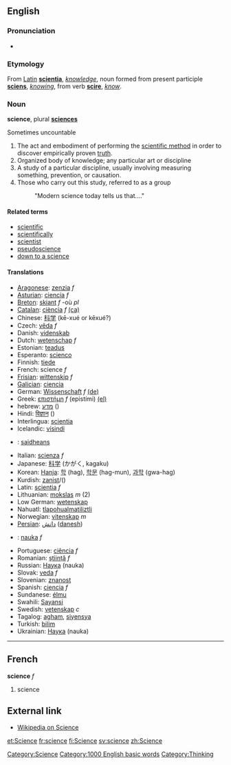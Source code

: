 ==English==
===Pronunciation===
*{{IPA|/ˈsaɪəns/ ''or'' /ˈsaɪɛns/}}
===Etymology===

From [[Latin]] '''[[scientia]]''', ''[[knowledge]]'', noun formed from present participle '''[[sciens]]''', ''[[knowing]]'', from verb '''[[scire]]''', ''[[know]]''.

===Noun===
'''science''', plural '''[[sciences]]'''

Sometimes uncountable

#The act and embodiment of performing the [[scientific method]] in order to discover empirically proven [[truth]].
#Organized body of knowledge; any particular art or discipline
#A study of a particular discipline, usually involving measuring something, prevention, or causation.
#Those who carry out this study, referred to as a group
#: "Modern science today tells us that...."

====Related terms====
*[[scientific]]
*[[scientifically]]
*[[scientist]]
*[[pseudoscience]]
*[[down to a science]]

====Translations====
*[[Aragonese]]: [[zenzia]] ''f''
*[[Asturian]]: [[ciencia]] ''f''
*[[Breton]]: [[skiant]] ''f'' -où ''pl''
*[[Catalan]]: [[ciència]] ''f'' [[:ca:ciència|(ca)]]
*Chinese: [[科学]] (kē-xué or kēxué?)
*Czech: [[věda]] ''f''
*Danish: [[videnskab]]
*Dutch: [[wetenschap]] ''f''
*Estonian: [[teadus]]
*Esperanto: [[scienco]]
*Finnish: [[tiede]]
*French: science ''f''
*[[Frisian]]: [[wittenskip]] ''f''
*[[Galician]]: [[ciencia]]
*German: [[Wissenschaft]] ''f'' [[:de:Wissenschaft|(de)]] 
*Greek: [[επιστήμη]] ''f'' (epistími) [[:el:Επιστήμη|(el)]]
*hebrew: [[מדע]] ()
*Hindi: [[विज्ञान]] ()
*Interlingua: [[scientia]]
*Icelandic: [[vísindi]]
*{{ga}}: [[saidheans]]
*Italian: [[scienza]] ''f''
*Japanese: [[科学]] (かがく, kagaku)
*Korean: [[Hanja]]: [[학]] (hag), [[학문]] (hag-mun), [[과학]] (gwa-hag)
*Kurdish: [[zanist]]/()
*Latin: [[scientia]] ''f''
*Lithuanian: [[mokslas]] ''m'' (2)
*Low German: [[wetenskap]]
*Nahuatl: [[tlapohualmatiliztli]]
*Norwegian: [[vitenskap]] ''m''
*[[Persian]]: [[دانش]] ([[danesh]])
*{{pl}}: [[nauka]] ''f''
*Portuguese: [[ciência]] ''f''
*Romanian: [[ştiinţă]] ''f''
*Russian: [[Наука]] (nauka)
*Slovak: [[veda]] ''f''
*Slovenian: [[znanost]]
*Spanish: [[ciencia]] ''f''
*Sundanese: [[élmu]]
*Swahili: [[Sayansi]]
*Swedish: [[vetenskap]] ''c''
*Tagalog: [[agham]], [[siyensya]]
*Turkish: [[bilim]]
*Ukrainian: [[Наука]] (nauka)

----

==French==
'''science''' ''f''

# science

==External link==

*[[wikipedia:en:science|Wikipedia on Science]]

[[Category:Science]]
[[Category:1000 English basic words]]
[[Category:Thinking]]

[[et:Science]]
[[fr:science]]
[[fi:Science]]
[[sv:science]]
[[zh:Science]]